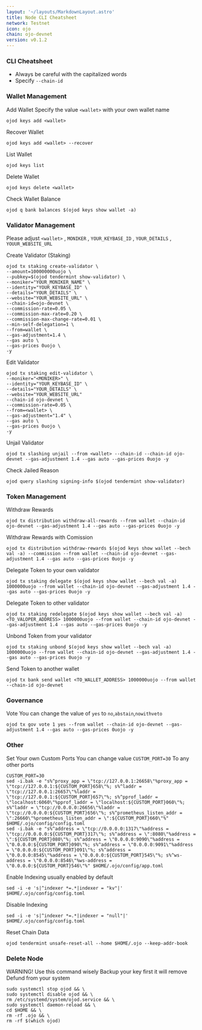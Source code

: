```yaml
---
layout: '~/layouts/MarkdownLayout.astro'
title: Node CLI Cheatsheet
network: Testnet
icon: ojo
chain: ojo-devnet
version: v0.1.2
---
```


### CLI Cheatsheet

- Always be careful with the capitalized words
- Specify `--chain-id`

### Wallet Management

Add Wallet
Specify the value `<wallet>` with your own wallet name

```
ojod keys add <wallet>
```

Recover Wallet
```
ojod keys add <wallet> --recover
```

List Wallet
```
ojod keys list
```

Delete Wallet
```
ojod keys delete <wallet>
```

Check Wallet Balance
```
ojod q bank balances $(ojod keys show wallet -a)
```

### Validator Management

Please adjust `<wallet>` , `MONIKER` , `YOUR_KEYBASE_ID` , `YOUR_DETAILS` , `YOUUR_WEBSITE_URL`

Create Validator (Staking)
```
ojod tx staking create-validator \
--amount=100000000uojo \
--pubkey=$(ojod tendermint show-validator) \
--moniker="YOUR_MONIKER_NAME" \
--identity="YOUR_KEYBASE_ID" \
--details="YOUR_DETAILS" \
--website="YOUR_WEBSITE_URL" \
--chain-id=ojo-devnet \
--commission-rate=0.05 \
--commission-max-rate=0.20 \
--commission-max-change-rate=0.01 \
--min-self-delegation=1 \
--from=wallet \
--gas-adjustment=1.4 \
--gas auto \
--gas-prices 0uojo \
-y
```

Edit Validator
```
ojod tx staking edit-validator \
--moniker="<MONIKER>" \
--identity="YOUR_KEYBASE_ID" \
--details="YOUR_DETAILS" \
--website="YOUR_WEBSITE_URL"
--chain-id ojo-devnet \
--commission-rate=0.05 \
--from=<wallet> \
--gas-adjustment="1.4" \
--gas auto \
--gas-prices 0uojo \
-y
```


Unjail Validator
```
ojod tx slashing unjail --from <wallet> --chain-id --chain-id ojo-devnet --gas-adjustment 1.4 --gas auto --gas-prices 0uojo -y
```

Check Jailed Reason
```
ojod query slashing signing-info $(ojod tendermint show-validator)
```

### Token Management

Withdraw Rewards
```
ojod tx distribution withdraw-all-rewards --from wallet --chain-id ojo-devnet --gas-adjustment 1.4 --gas auto --gas-prices 0uojo -y
```

Withdraw Rewards with Comission
```
ojod tx distribution withdraw-rewards $(ojod keys show wallet --bech val -a) --commission --from wallet --chain-id ojo-devnet --gas-adjustment 1.4 --gas auto --gas-prices 0uojo -y
```

Delegate Token to your own validator
```
ojod tx staking delegate $(ojod keys show wallet --bech val -a) 1000000uojo --from wallet --chain-id ojo-devnet --gas-adjustment 1.4 --gas auto --gas-prices 0uojo -y
```

Delegate Token to other validator
```
ojod tx staking redelegate $(ojod keys show wallet --bech val -a) <TO_VALOPER_ADDRESS> 1000000uojo --from wallet --chain-id ojo-devnet --gas-adjustment 1.4 --gas auto --gas-prices 0uojo -y
```

Unbond Token from your validator
```
ojod tx staking unbond $(ojod keys show wallet --bech val -a) 1000000uojo --from wallet --chain-id ojo-devnet --gas-adjustment 1.4 --gas auto --gas-prices 0uojo -y
```

Send Token to another wallet
```
ojod tx bank send wallet <TO_WALLET_ADDRESS> 1000000uojo --from wallet --chain-id ojo-devnet
```

### Governance 

Vote
You can change the value of `yes` to `no`,`abstain`,`nowithveto`

```
ojod tx gov vote 1 yes --from wallet --chain-id ojo-devnet --gas-adjustment 1.4 --gas auto --gas-prices 0uojo -y
```

### Other

Set Your own Custom Ports
You can change value `CUSTOM_PORT=30` To any other ports
```
CUSTOM_PORT=30
sed -i.bak -e "s%^proxy_app = \"tcp://127.0.0.1:26658\"%proxy_app = \"tcp://127.0.0.1:${CUSTOM_PORT}658\"%; s%^laddr = \"tcp://127.0.0.1:26657\"%laddr = \"tcp://127.0.0.1:${CUSTOM_PORT}657\"%; s%^pprof_laddr = \"localhost:6060\"%pprof_laddr = \"localhost:${CUSTOM_PORT}060\"%; s%^laddr = \"tcp://0.0.0.0:26656\"%laddr = \"tcp://0.0.0.0:${CUSTOM_PORT}656\"%; s%^prometheus_listen_addr = \":26660\"%prometheus_listen_addr = \":${CUSTOM_PORT}660\"%" $HOME/.ojo/config/config.toml
sed -i.bak -e "s%^address = \"tcp://0.0.0.0:1317\"%address = \"tcp://0.0.0.0:${CUSTOM_PORT}317\"%; s%^address = \":8080\"%address = \":${CUSTOM_PORT}080\"%; s%^address = \"0.0.0.0:9090\"%address = \"0.0.0.0:${CUSTOM_PORT}090\"%; s%^address = \"0.0.0.0:9091\"%address = \"0.0.0.0:${CUSTOM_PORT}091\"%; s%^address = \"0.0.0.0:8545\"%address = \"0.0.0.0:${CUSTOM_PORT}545\"%; s%^ws-address = \"0.0.0.0:8546\"%ws-address = \"0.0.0.0:${CUSTOM_PORT}546\"%" $HOME/.ojo/config/app.toml
```

Enable Indexing usually enabled by default
```
sed -i -e 's|^indexer *=.*|indexer = "kv"|' $HOME/.ojo/config/config.toml
```

Disable Indexing
```
sed -i -e 's|^indexer *=.*|indexer = "null"|' $HOME/.ojo/config/config.toml
```

Reset Chain Data
```
ojod tendermint unsafe-reset-all --home $HOME/.ojo --keep-addr-book
```

### Delete Node

WARNING! Use this command wisely 
Backup your key first it will remove Defund from your system

```
sudo systemctl stop ojod && \
sudo systemctl disable ojod && \
rm /etc/systemd/system/ojod.service && \
sudo systemctl daemon-reload && \
cd $HOME && \
rm -rf .ojo && \
rm -rf $(which ojod)
```
